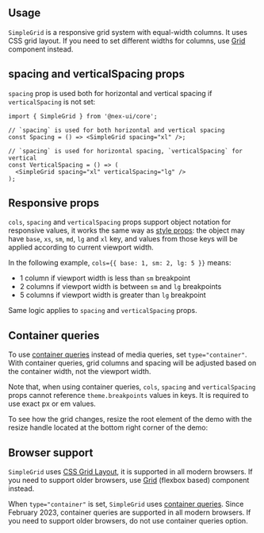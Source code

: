 

## Usage

`SimpleGrid` is a responsive grid system with equal-width columns.
It uses CSS grid layout. If you need to set different widths for columns, use
[Grid](/core/grid) component instead.

<Demo data={SimpleGridDemos.usage} />

## spacing and verticalSpacing props

`spacing` prop is used both for horizontal and vertical spacing if `verticalSpacing` is not set:

```tsx
import { SimpleGrid } from '@nex-ui/core';

// `spacing` is used for both horizontal and vertical spacing
const Spacing = () => <SimpleGrid spacing="xl" />;

// `spacing` is used for horizontal spacing, `verticalSpacing` for vertical
const VerticalSpacing = () => (
  <SimpleGrid spacing="xl" verticalSpacing="lg" />
);
```

## Responsive props

`cols`, `spacing` and `verticalSpacing` props support object notation for responsive values,
it works the same way as [style props](/styles/style-props): the object may have `base`, `xs`,
`sm`, `md`, `lg` and `xl` key, and values from those keys will be applied according to current
viewport width.

In the following example, `cols={{ base: 1, sm: 2, lg: 5 }}` means:

- 1 column if viewport width is less than `sm` breakpoint
- 2 columns if viewport width is between `sm` and `lg` breakpoints
- 5 columns if viewport width is greater than `lg` breakpoint

Same logic applies to `spacing` and `verticalSpacing` props.

<Demo data={SimpleGridDemos.responsive} />

## Container queries

To use [container queries](https://developer.mozilla.org/en-US/docs/Web/CSS/CSS_containment/Container_queries)
instead of media queries, set `type="container"`. With container queries, grid columns and spacing
will be adjusted based on the container width, not the viewport width.

Note that, when using container queries, `cols`, `spacing` and `verticalSpacing` props cannot
reference `theme.breakpoints` values in keys. It is required to use exact px or em values.

To see how the grid changes, resize the root element of the demo
with the resize handle located at the bottom right corner of the demo:

<Demo data={SimpleGridDemos.container} />

## Browser support

`SimpleGrid` uses [CSS Grid Layout](https://caniuse.com/css-grid), it is supported in all modern browsers.
If you need to support older browsers, use [Grid](/core/grid) (flexbox based) component instead.

When `type="container"` is set, `SimpleGrid` uses [container queries](https://caniuse.com/css-container-queries).
Since February 2023, container queries are supported in all modern browsers. If you need to support older browsers,
do not use container queries option.
